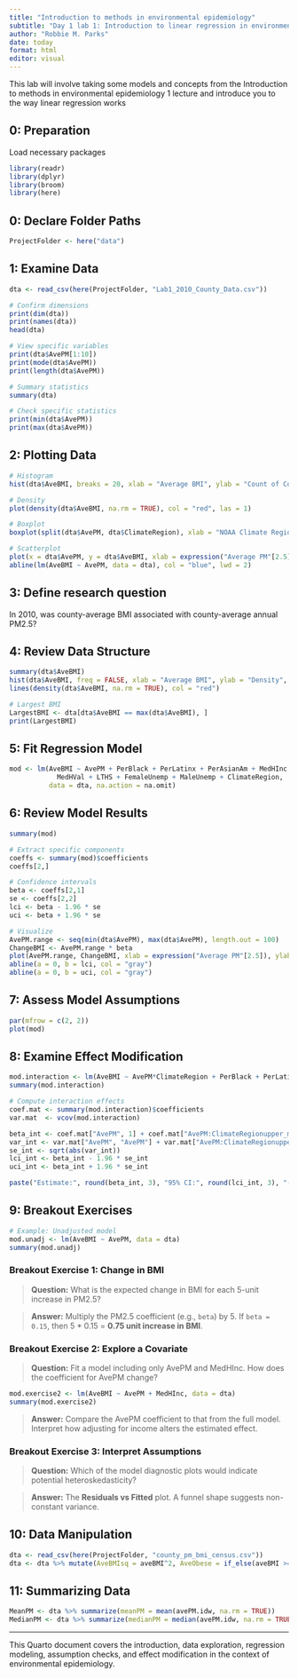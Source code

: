 ```yaml
---
title: "Introduction to methods in environmental epidemiology"
subtitle: "Day 1 lab 1: Introduction to linear regression in environmental epidemiology"
author: "Robbie M. Parks"
date: today
format: html
editor: visual
---
```


This lab will involve taking some models and concepts from the Introduction to methods in environmental epidemiology 1 lecture and introduce you to the way linear regression works

::: {.cell}
## 0: Preparation

Load necessary packages
```r
library(readr)
library(dplyr)
library(broom)
library(here)
```
:::

::: {.cell}
## 0: Declare Folder Paths
```r
ProjectFolder <- here("data")
```
:::

::: {.cell}
## 1: Examine Data
```r
dta <- read_csv(here(ProjectFolder, "Lab1_2010_County_Data.csv"))

# Confirm dimensions
print(dim(dta))
print(names(dta))
head(dta)

# View specific variables
print(dta$AvePM[1:10])
print(mode(dta$AvePM))
print(length(dta$AvePM))

# Summary statistics
summary(dta)

# Check specific statistics
print(min(dta$AvePM))
print(max(dta$AvePM))
```
:::

::: {.cell}
## 2: Plotting Data
```r
# Histogram
hist(dta$AveBMI, breaks = 20, xlab = "Average BMI", ylab = "Count of Counties", main = "Histogram of Average BMI", las = 1)

# Density
plot(density(dta$AveBMI, na.rm = TRUE), col = "red", las = 1)

# Boxplot
boxplot(split(dta$AvePM, dta$ClimateRegion), xlab = "NOAA Climate Region", ylab = expression("Annual PM"[2.5]))

# Scatterplot
plot(x = dta$AvePM, y = dta$AveBMI, xlab = expression("Average PM"[2.5]), ylab = "Average BMI", main = "Scatterplot: County-average PM vs. BMI")
abline(lm(AveBMI ~ AvePM, data = dta), col = "blue", lwd = 2)
```
:::

## 3: Define research question

In 2010, was county-average BMI associated with county-average annual PM2.5?

::: {.cell}
## 4: Review Data Structure
```r
summary(dta$AveBMI)
hist(dta$AveBMI, freq = FALSE, xlab = "Average BMI", ylab = "Density", las = 1)
lines(density(dta$AveBMI, na.rm = TRUE), col = "red")

# Largest BMI
LargestBMI <- dta[dta$AveBMI == max(dta$AveBMI), ]
print(LargestBMI)
```
:::

::: {.cell}
## 5: Fit Regression Model
```r
mod <- lm(AveBMI ~ AvePM + PerBlack + PerLatinx + PerAsianAm + MedHInc + 
            MedHVal + LTHS + FemaleUnemp + MaleUnemp + ClimateRegion, 
          data = dta, na.action = na.omit)
```
:::

::: {.cell}
## 6: Review Model Results
```r
summary(mod)

# Extract specific components
coeffs <- summary(mod)$coefficients
coeffs[2,]

# Confidence intervals
beta <- coeffs[2,1]
se <- coeffs[2,2]
lci <- beta - 1.96 * se
uci <- beta + 1.96 * se

# Visualize
AvePM.range <- seq(min(dta$AvePM), max(dta$AvePM), length.out = 100)
ChangeBMI <- AvePM.range * beta
plot(AvePM.range, ChangeBMI, xlab = expression("Average PM"[2.5]), ylab = "Associated Change in Average BMI", type = "l", col = "red")
abline(a = 0, b = lci, col = "gray")
abline(a = 0, b = uci, col = "gray")
```
:::

::: {.cell}
## 7: Assess Model Assumptions
```r
par(mfrow = c(2, 2))
plot(mod)
```
:::

::: {.cell}
## 8: Examine Effect Modification
```r
mod.interaction <- lm(AveBMI ~ AvePM*ClimateRegion + PerBlack + PerLatinx + PerAsianAm + MedHInc + MedHVal + LTHS + FemaleUnemp + MaleUnemp, data = dta, na.action = na.omit)
summary(mod.interaction)

# Compute interaction effects
coef.mat <- summary(mod.interaction)$coefficients
var.mat  <- vcov(mod.interaction)

beta_int <- coef.mat["AvePM", 1] + coef.mat["AvePM:ClimateRegionupper_midwest", 1]
var_int <- var.mat["AvePM", "AvePM"] + var.mat["AvePM:ClimateRegionupper_midwest", "AvePM:ClimateRegionupper_midwest"] + 2 * var.mat["AvePM", "AvePM:ClimateRegionupper_midwest"]
se_int <- sqrt(abs(var_int))
lci_int <- beta_int - 1.96 * se_int
uci_int <- beta_int + 1.96 * se_int

paste("Estimate:", round(beta_int, 3), "95% CI:", round(lci_int, 3), "-", round(uci_int, 3))
```
:::

::: {.cell}
## 9: Breakout Exercises
```r
# Example: Unadjusted model
mod.unadj <- lm(AveBMI ~ AvePM, data = dta)
summary(mod.unadj)
```
:::

### Breakout Exercise 1: Change in BMI
> **Question:** What is the expected change in BMI for each 5-unit increase in PM2.5?

> **Answer:** Multiply the PM2.5 coefficient (e.g., `beta`) by 5. If `beta = 0.15`, then 5 * 0.15 = **0.75 unit increase in BMI**.

### Breakout Exercise 2: Explore a Covariate
> **Question:** Fit a model including only AvePM and MedHInc. How does the coefficient for AvePM change?

```r
mod.exercise2 <- lm(AveBMI ~ AvePM + MedHInc, data = dta)
summary(mod.exercise2)
```
> **Answer:** Compare the AvePM coefficient to that from the full model. Interpret how adjusting for income alters the estimated effect.

### Breakout Exercise 3: Interpret Assumptions
> **Question:** Which of the model diagnostic plots would indicate potential heteroskedasticity?

> **Answer:** The **Residuals vs Fitted** plot. A funnel shape suggests non-constant variance.

::: {.cell}
## 10: Data Manipulation
```r
dta <- read_csv(here(ProjectFolder, "county_pm_bmi_census.csv"))
dta <- dta %>% mutate(AveBMIsq = aveBMI^2, AveObese = if_else(aveBMI >= 30, "average obese", "average not obese"))
```
:::

::: {.cell}
## 11: Summarizing Data
```r
MeanPM <- dta %>% summarize(meanPM = mean(avePM.idw, na.rm = TRUE))
MedianPM <- dta %>% summarize(medianPM = median(avePM.idw, na.rm = TRUE))
```
:::

---

This Quarto document covers the introduction, data exploration, regression modeling, assumption checks, and effect modification in the context of environmental epidemiology.